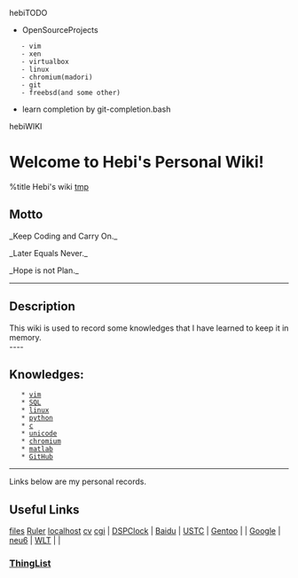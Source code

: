 hebiTODO
* OpenSourceProjects
	- vim
	- xen
	- virtualbox
	- linux
	- chromium(madori)
	- git
	- freebsd(and some other)
* learn completion by git-completion.bash


hebiWIKI


= Welcome to Hebi's Personal Wiki! =
{{http://www.catb.org/hacker-emblem/glider.png|icon}}
%title Hebi's wiki
[[tmp]]
== Motto ==
_Keep Coding and Carry On._

_Later Equals Never._

_Hope is not Plan._
----
== Description ==
This wiki is used to record some knowledges that I have learned to keep it in memory.<br>
----
== Knowledges: ==
	* [[vim]]
	* [[SQL]]
	* [[linux]]
	* [[python]]
	* [[c]]
	* [[unicode]]
	* [[chromium]]
	* [[matlab]]
	* [[GitHub]]
----
Links below are my personal records.

== Useful Links ==
[[http://home.ustc.edu.cn/~lihebi/file|files]] [[js/ruler|Ruler]] [[http://localhost:8000|localhost]]
[[cv]]
[[http://localhost:8000/cgi-bin/script.cgi|cgi]]
| [[js/clock|DSPClock]]        | [[http://www.baidu.com|Baidu]] | [[http://www.ustc.edu.cn|USTC]] | [[http://www.gentoo.org|Gentoo]] |
| [[http://google.com|Google]] | [[http://bt.neu6.edu.cn|neu6]] | [[http://wlt.ustc.edu.cn|WLT]]  |                                  |

=== [[ThingList]] ===
